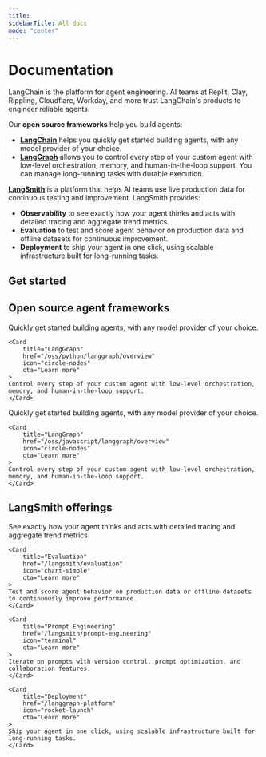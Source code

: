 ```yaml
---
title:
sidebarTitle: All docs
mode: "center"
---
```


# Documentation

LangChain is the platform for agent engineering. AI teams at Replit, Clay, Rippling, Cloudflare, Workday, and more trust LangChain's products to engineer reliable agents.

Our **open source frameworks** help you build agents:

- [**LangChain**](/oss/python/langchain/overview) helps you quickly get started building agents, with any model provider of your choice.
- [**LangGraph**](/oss/python/langgraph/overview) allows you to control every step of your custom agent with low-level orchestration, memory, and human-in-the-loop support. You can manage long-running tasks with durable execution.

[**LangSmith**](/langsmith/overview) is a platform that helps AI teams use live production data for continuous testing and improvement. LangSmith provides:

- **Observability** to see exactly how your agent thinks and acts with detailed tracing and aggregate trend metrics.
- **Evaluation** to test and score agent behavior on production data and offline datasets for continuous improvement.
- **Deployment** to ship your agent in one click, using scalable infrastructure built for long-running tasks.

## Get started

<CardGroup cols={4}>

<Card title="Build your first agent" icon="gear" href="/oss/python/langchain/quickstart" cta="Get started" />

<Card title="Sign up for LangSmith" icon="screwdriver-wrench" href="https://smith.langchain.com/" cta="Try LangSmith" />

<Card title="Send your first trace" icon="monitor-waveform" href="/langsmith/integrations" cta="Get started" />

<Card title="Build an advanced agent" icon="gears" href="/oss/python/langgraph/quickstart" cta="Get started"/>

</CardGroup>

## Open source agent frameworks

<Tabs>
<Tab title="Python" icon="python">

<CardGroup cols={2}>
    <Card
        title="LangChain"
        href="/oss/python/langchain/overview"
        icon="link"
        cta="Learn more"
    >
    Quickly get started building agents, with any model provider of your choice.
    </Card>

    <Card
        title="LangGraph"
        href="/oss/python/langgraph/overview"
        icon="circle-nodes"
        cta="Learn more"
    >
    Control every step of your custom agent with low-level orchestration, memory, and human-in-the-loop support.
    </Card>

</CardGroup>

</Tab>
<Tab title="JavaScript" icon="js">
<CardGroup cols={2}>
    <Card
        title="LangChain"
        href="/oss/javascript/langchain/overview"
        icon="link"
        cta="Learn more"
    >
    Quickly get started building agents, with any model provider of your choice.
    </Card>

    <Card
        title="LangGraph"
        href="/oss/javascript/langgraph/overview"
        icon="circle-nodes"
        cta="Learn more"
    >
    Control every step of your custom agent with low-level orchestration, memory, and human-in-the-loop support.
    </Card>

</CardGroup>
</Tab>
</Tabs>

## LangSmith offerings

<CardGroup cols={2}>
    <Card
        title="Observability"
        href="/langsmith/observability"
        icon="magnifying-glass"
        cta="Learn more"
    >
    See exactly how your agent thinks and acts with detailed tracing and aggregate trend metrics.
    </Card>

    <Card
        title="Evaluation"
        href="/langsmith/evaluation"
        icon="chart-simple"
        cta="Learn more"
    >
    Test and score agent behavior on production data or offline datasets to continuously improve performance.
    </Card>

    <Card
        title="Prompt Engineering"
        href="/langsmith/prompt-engineering"
        icon="terminal"
        cta="Learn more"
    >
    Iterate on prompts with version control, prompt optimization, and collaboration features.
    </Card>

    <Card
        title="Deployment"
        href="/langgraph-platform"
        icon="rocket-launch"
        cta="Learn more"
    >
    Ship your agent in one click, using scalable infrastructure built for long-running tasks.
    </Card>

</CardGroup>

